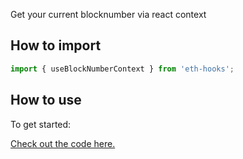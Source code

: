 Get your current blocknumber via react context

## How to import

```typescript
import { useBlockNumberContext } from 'eth-hooks';
```

## How to use

To get started:

<!-- [Go here for this hooks full API documentation](../../api/modules/Hooks#useblocknumbercontext). -->

[Check out the code here.](https://github.com/scaffold-eth/eth-hooks/blob/next/src/context/ethers/BlockNumberContext.tsx)
